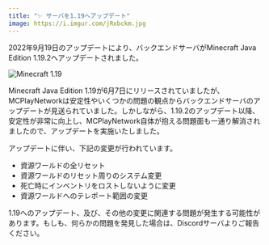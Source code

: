 ```yaml
---
title: "✨ サーバを1.19へアップデート"
image: https://i.imgur.com/jRxbckm.jpg
---
```


2022年9月19日のアップデートにより、バックエンドサーバがMinecraft Java Edition 1.19.2へアップデートされました。

<!-- truncate -->

![Minecraft 1.19](https://i.imgur.com/jRxbckm.jpg)

Minecraft Java Edition 1.19が6月7日にリリースされていましたが、MCPlayNetworkは安定性やいくつかの問題の観点からバックエンドサーバのアップデートが見送られていました。しかしながら、1.19.2のアップデート以降、安定性が非常に向上し、MCPlayNetwork自体が抱える問題面も一通り解消されましたので、アップデートを実施いたしました。

アップデートに伴い、下記の変更が行われています。

* 資源ワールドの全リセット
* 資源ワールドのリセット周りのシステム変更
* 死亡時にインベントリをロストしないように変更
* 資源ワールドへのテレポート範囲の変更

1.19へのアップデート、及び、その他の変更に関連する問題が発生する可能性があります。もしも、何らかの問題を発見した場合は、Discordサーバよりご報告ください。
